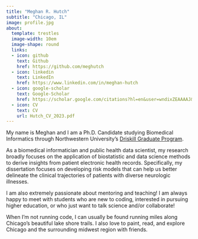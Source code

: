 ```yaml
---
title: "Meghan R. Hutch"
subtitle: "Chicago, IL"
image: profile.jpg
about:
  template: trestles
  image-width: 10em
  image-shape: round
  links:
  - icon: github
    text: Github
    href: https://github.com/meghutch
  - icon: linkedin
    text: LinkedIn
    href: https://www.linkedin.com/in/meghan-hutch
  - icon: google-scholar
    text: Google-Scholar
    href: https://scholar.google.com/citations?hl=en&user=wndixZEAAAAJ&view_op=list_works
  - icon: CV
    text: CV
    url: Hutch_CV_2023.pdf
---
```


<!-- Google tag (gtag.js) -->

<script async src="https://www.googletagmanager.com/gtag/js?id=G-V8CSJ5M77Z"></script>
<script>
  window.dataLayer = window.dataLayer || [];
  function gtag(){dataLayer.push(arguments);}
  gtag('js', new Date());

  gtag('config', 'G-V8CSJ5M77Z');
</script>


My name is Meghan and I am a Ph.D. Candidate studying Biomedical Informatics through Northwestern University's [Driskill Graduate Program](https://www.feinberg.northwestern.edu/sites/dgp/index.html).

As a biomedical informatician and public health data scientist, my research broadly focuses on the application of biostatistic and data science methods to derive insights from patient electronic health records. Specifically, my dissertation focuses on developing risk models that can help us better delineate the clinical trajectories of patients with diverse neurologic illnesses. 

I am also extremely passionate about mentoring and teaching! I am always happy to meet with students who are new to coding, interested in pursuing higher education, or who just want to talk science and/or collaborate!

When I'm not running code, I can usually be found running miles along Chicago's beautiful lake shore trails. I also love to paint, read, and explore Chicago and the surrounding midwest region with friends.
